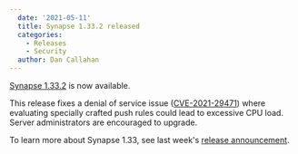 ```yaml
---
  date: '2021-05-11'
  title: Synapse 1.33.2 released
  categories:
    - Releases
    - Security
  author: Dan Callahan
---
```


[Synapse 1.33.2](https://github.com/matrix-org/synapse/releases/tag/v1.33.2) is now available.

This release fixes a denial of service issue ([CVE-2021-29471](https://github.com/matrix-org/synapse/security/advisories/GHSA-x345-32rc-8h85)) where evaluating specially crafted push rules could lead to excessive CPU load. Server administrators are encouraged to upgrade.

To learn more about Synapse 1.33, see last week's [release announcement](/blog/2021/05/05/synapse-1-33-0-released).